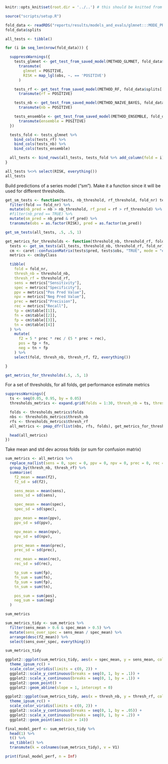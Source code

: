 ```r
knitr::opts_knit$set(root.dir = '../..') # this should be knitted from the repo root directory
```


```r
source("scripts/setup.R")
```


```r
fold_data <- readRDS("reports/results/models_and_evals/glmnet:::MODE_PRESENCE:::LABEL_H:::SYMP_TRUE:::CV_TRUE/data_info.rds")
fold_data$splits
```


```r

all_tests <- tibble()

for (i in seq_len(nrow(fold_data))) {

  suppressWarnings({
    tests_glmnet <- get_test_from_saved_model(METHOD_GLMNET, fold_data$splits[[i]], i, 403) %>%
      transmute(
        glmnet = POSITIVE,
        RISK = map_lgl(obs, ~. == 'POSITIVE')
      )

    tests_rf <- get_test_from_saved_model(METHOD_RF, fold_data$splits[[i]], i, 403) %>%
      transmute(rf = POSITIVE)

    tests_nb <- get_test_from_saved_model(METHOD_NAIVE_BAYES, fold_data$splits[[i]], i, 403) %>%
      transmute(nb = POSITIVE)

    tests_ensemble <- get_test_from_saved_model(METHOD_ENSEMBLE, fold_data$splits[[i]], i, 403) %>%
      transmute(ensemble = POSITIVE)
  })

  tests_fold <- tests_glmnet %>%
    bind_cols(tests_rf) %>%
    bind_cols(tests_nb) %>%
    bind_cols(tests_ensemble)

  all_tests <- bind_rows(all_tests, tests_fold %>% add_column(fold = i))
}

all_tests %<>% select(RISK, everything())
all_tests
```


Build predictions of a series model ("sm"). Make it a function since it will be used for different thresholds.

```r

get_sm_tests <- function(tests, nb_threshold, rf_threshold, fold_nr) tests %>%
  filter(fold == fold_nr) %>%
  mutate(nb_pred = nb > nb_threshold, rf_pred = rf > rf_threshold) %>%
  #filter(nb_pred == TRUE) %>%
  mutate(sm_pred = nb_pred & rf_pred) %>%
  transmute(obs = as.factor(RISK), pred = as.factor(sm_pred))

get_sm_tests(all_tests, .5, .5, 1)
```



```r
get_metrics_for_thresholds <- function(threshold_nb, threshold_rf, fold_nr) {
  tests <- get_sm_tests(all_tests, threshold_nb, threshold_rf, fold_nr)
  cm <- caret::confusionMatrix(tests$pred, tests$obs, "TRUE", mode = "everything")
  metrics <- cm$byClass

  tibble(
    fold = fold_nr,
    thresh_nb = threshold_nb,
    thresh_rf = threshold_rf,
    sens = metrics["Sensitivity"],
    spec = metrics["Specificity"],
    ppv = metrics["Pos Pred Value"],
    npv = metrics["Neg Pred Value"],
    prec = metrics["Precision"],
    rec = metrics["Recall"],
    tp = cm$table[[1]],
    fn = cm$table[[2]],
    fp = cm$table[[3]],
    tn = cm$table[[4]]
  ) %>%
    mutate(
      f2 = 5 * prec * rec / (5 * prec + rec),
      pos = tp + fn,
      neg = tn + fp
    ) %>%
    select(fold, thresh_nb, thresh_rf, f2, everything())

}

get_metrics_for_thresholds(.5, .5, 1)
```


For a set of thresholds, for all folds, get performance estimate metrics

```r
suppressWarnings({
  ts <- seq(0.05, 0.95, by = 0.05)
  thresholds_metrics <- expand.grid(folds = 1:30, thresh_nb = ts, thresh_rf = ts)

  folds <- thresholds_metrics$folds
  nbs <- thresholds_metrics$thresh_nb
  rfs <- thresholds_metrics$thresh_rf
  all_metrics <- pmap_dfr(list(nbs, rfs, folds), get_metrics_for_thresholds)

  head(all_metrics)
})
```

Take mean and std dev across folds (or sum for confusion matrix)

```r
sum_metrics <- all_metrics %>%
  replace_na(list(sens = 0, spec = 0, ppv = 0, npv = 0, prec = 0, rec = 0, f2 = 0)) %>%
  group_by(thresh_nb, thresh_rf) %>%
  summarise(
    f2_mean = mean(f2),
    f2_sd = sd(f2),

    sens_mean = mean(sens),
    sens_sd = sd(sens),

    spec_mean = mean(spec),
    spec_sd = sd(spec),

    ppv_mean = mean(ppv),
    ppv_sd = sd(ppv),

    npv_mean = mean(npv),
    npv_sd = sd(npv),

    prec_mean = mean(prec),
    prec_sd = sd(prec),

    rec_mean = mean(rec),
    rec_sd = sd(rec),

    tp_sum = sum(fp),
    fn_sum = sum(fn),
    fp_sum = sum(fp),
    tn_sum = sum(tn),

    pos_sum = sum(pos),
    neg_sum = sum(neg)
  )

sum_metrics
```

```r
sum_metrics_tidy <- sum_metrics %>%
  filter(sens_mean > 0.6 & spec_mean > 0.5) %>%
  mutate(sens_over_spec = sens_mean / spec_mean) %>%
  arrange(desc(f2_mean)) %>%
  select(sens_over_spec, everything())

sum_metrics_tidy
```

```r
ggplot2::ggplot(sum_metrics_tidy, aes(x = spec_mean, y = sens_mean, colour = sens_over_spec)) +
  theme_ipsum_rc() +
  scale_color_viridis(limits = c(0, 2)) +
  ggplot2::scale_y_continuous(breaks = seq(0, 1, by = .1)) +
  ggplot2::scale_x_continuous(breaks = seq(0, 1, by = .1)) +
  ggplot2::geom_point() +
  ggplot2::geom_abline(slope = 1, intercept = 0)
```

```r
ggplot2::ggplot(sum_metrics_tidy, aes(x = thresh_nb, y = thresh_rf, colour = sens_over_spec)) +
  theme_ipsum_rc() +
  scale_color_viridis(limits = c(0, 2)) +
  ggplot2::scale_y_continuous(breaks = seq(0, 1, by = .05)) +
  ggplot2::scale_x_continuous(breaks = seq(0, 1, by = .2)) +
  ggplot2::geom_point(aes(size = 14))

```

```r
final_model_perf <- sum_metrics_tidy %>%
  head(1) %>%
  t() %>%
  as_tibble() %>%
  transmute(k = colnames(sum_metrics_tidy), v = V1)

print(final_model_perf, n = Inf)
```

